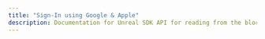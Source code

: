 ---
title: "Sign-In using Google & Apple"
description: Documentation for Unreal SDK API for reading from the blockchain with the Sequence infrastructure stack for web3 gaming.
---
